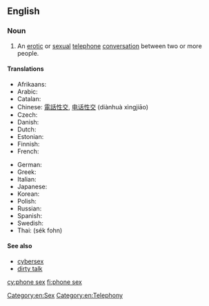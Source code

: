 ==English==
{{wikipedia}}

===Noun===
{{en-noun|head=[[phone]] [[sex]]|-}}

# An [[erotic]] or [[sexual]] [[telephone]] [[conversation]] between two or more people.

====Translations====
{{trans-top|An erotic or sexual telephone conversation between two or more people}}
* Afrikaans: {{t-|af|telefoonseks}}
* Arabic: {{t-|ar|جنس عبر الهاتف|m}}
* Catalan: {{t-|ca|sexe telefònic|m}}
* Chinese: [[電話性交]], [[电话性交]] (diànhuà xìngjiāo)
* Czech: {{t-|cs|sex po telefonu}}
* Danish: {{t-|da|telefonsex}}
* Dutch: {{t+|nl|telefoonseks}}
* Estonian: {{t-|et|telefoniseks}}
* Finnish: {{t-|fi|puhelinseksi}}
* French: {{t+|fr|téléphone rose|m}}
{{trans-mid}}
* German: {{t-|de|Telefonsex}}
* Greek: {{t-|el|τηλεφωνικό σεξ|tr=tilefonikό sex}}
* Italian: {{t-|it|sesso telefonico|m}}
* Japanese: {{t-|ja|サイバーセックス|tr=saibā-sekkusu}}
* Korean: {{t-|ko|폰섹스|tr=pon-sekseu|sc=Hang}}
* Polish: {{t-|pl|seks przez telefon|m}}
* Russian: {{t-|ru|секс по телефону|m|tr=seks po telefónu}}
* Spanish: {{t-|es|sexo telefónico|m}}
* Swedish: {{t-|sv|telefonsex}}
* Thai: {{Thai|[[เซ็กส์โฟน]]}} (sék fohn)
{{trans-bottom}}

====See also====
* [[cybersex]]
* [[dirty talk]]

[[Category:en:Sex]]
[[Category:en:Telephony]]

[[cy:phone sex]]
[[fi:phone sex]]
